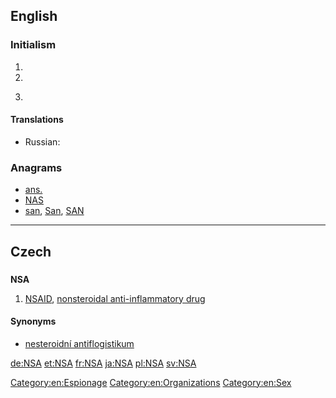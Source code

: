 {{also|-nsa|-nsä}}
==English==

===Initialism===
{{en-initialism}}

# {{initialism of|no strings attached|No strings attached}}
# {{initialism of|[[not]] [[sexually]] [[active]]}}
# {{context|government|USA|lang=en}} {{initialism of|w:National Security Agency|National Security Agency}}

====Translations====
{{trans-top|National Security Agency}}
{{trans-mid}}
* Russian: {{t-|ru|АНБ|n|tr=a-en-bɛ́}}
{{trans-bottom}}

===Anagrams===
* [[ans.#English|ans.]] 
* [[NAS#English|NAS]]
* [[san#English|san]], [[San#English|San]], [[SAN#English|SAN]]

[[Category:en:Espionage]]

----

==Czech==

==={{acronym-old|cs}}===
'''NSA'''

# [[NSAID]], [[nonsteroidal anti-inflammatory drug]]

====Synonyms====
* [[nesteroidní antiflogistikum]] {{n}}

[[Category:en:Organizations]]
[[Category:en:Sex]]

[[de:NSA]]
[[et:NSA]]
[[fr:NSA]]
[[ja:NSA]]
[[pl:NSA]]
[[sv:NSA]]